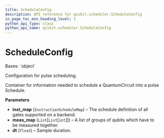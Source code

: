```yaml
---
title: ScheduleConfig
description: API reference for qiskit.scheduler.ScheduleConfig
in_page_toc_min_heading_level: 1
python_api_type: class
python_api_name: qiskit.scheduler.ScheduleConfig
---
```


# ScheduleConfig

<Class id="qiskit.scheduler.ScheduleConfig" github="https://github.com/qiskit/qiskit/tree/stable/0.19/qiskit/scheduler/config.py" signature="ScheduleConfig(inst_map, meas_map, dt)">
  Bases: `object`

  Configuration for pulse scheduling.

  Container for information needed to schedule a QuantumCircuit into a pulse Schedule.

  **Parameters**

  *   **inst\_map** (`InstructionScheduleMap`) – The schedule definition of all gates supported on a backend.
  *   **meas\_map** (`List`\[`List`\[`int`]]) – A list of groups of qubits which have to be measured together.
  *   **dt** (`float`) – Sample duration.
</Class>


